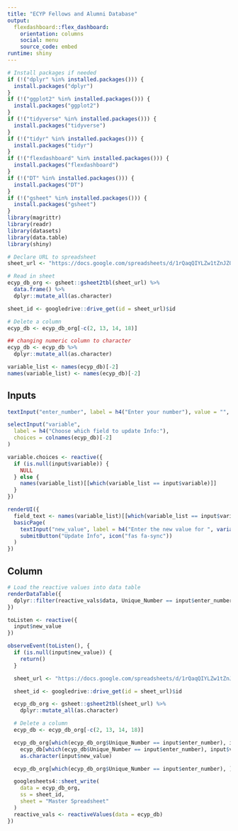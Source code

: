 ```yaml
---
title: "ECYP Fellows and Alumni Database"
output:
  flexdashboard::flex_dashboard:
    orientation: columns
    social: menu
    source_code: embed
runtime: shiny
---
```


```r
# Install packages if needed
if (!("dplyr" %in% installed.packages())) {
  install.packages("dplyr")
}
if (!("ggplot2" %in% installed.packages())) {
  install.packages("ggplot2")
}
if (!("tidyverse" %in% installed.packages())) {
  install.packages("tidyverse")
}
if (!("tidyr" %in% installed.packages())) {
  install.packages("tidyr")
}
if (!("flexdashboard" %in% installed.packages())) {
  install.packages("flexdashboard")
}
if (!("DT" %in% installed.packages())) {
  install.packages("DT")
}
if (!("gsheet" %in% installed.packages())) {
  install.packages("gsheet")
}
library(magrittr)
library(readr)
library(datasets)
library(data.table)
library(shiny)
```

```r
# Declare URL to spreadsheet
sheet_url <- "https://docs.google.com/spreadsheets/d/1rQaqQIYLZw1tZnJZQHMNhTf0-zDRH2zWzA6Eo0giP80/edit#gid=1665986408"

# Read in sheet
ecyp_db_org <- gsheet::gsheet2tbl(sheet_url) %>%
  data.frame() %>%
  dplyr::mutate_all(as.character)

sheet_id <- googledrive::drive_get(id = sheet_url)$id

# Delete a column
ecyp_db <- ecyp_db_org[-c(2, 13, 14, 18)]

## changing numeric column to character
ecyp_db <- ecyp_db %>%
  dplyr::mutate_all(as.character)

variable_list <- names(ecyp_db)[-2]
names(variable_list) <- names(ecyp_db)[-2]
```

Inputs {.sidebar}
-----------------------------------------------------------------------

```r
textInput("enter_number", label = h4("Enter your number"), value = "", placeholder = NULL)

selectInput("variable",
  label = h4("Choose which field to update Info:"),
  choices = colnames(ecyp_db)[-2]
)

variable.choices <- reactive({
  if (is.null(input$variable)) {
    NULL
  } else {
    names(variable_list)[[which(variable_list == input$variable)]]
  }
})

renderUI({
  field_text <- names(variable_list)[[which(variable_list == input$variable)]]
  basicPage(
    textInput("new_value", label = h4("Enter the new value for ", variable.choices()), placeholder = NULL),
    submitButton("Update Info", icon("fas fa-sync"))
  )
})
```

## Column

```r
# Load the reactive values into data table
renderDataTable({
  dplyr::filter(reactive_vals$data, Unique_Number == input$enter_number)
})
```


```r
toListen <- reactive({
  input$new_value
})

observeEvent(toListen(), {
  if (is.null(input$new_value)) {
    return()
  }

  sheet_url <- "https://docs.google.com/spreadsheets/d/1rQaqQIYLZw1tZnJZQHMNhTf0-zDRH2zWzA6Eo0giP80/edit#gid=1665986408"

  sheet_id <- googledrive::drive_get(id = sheet_url)$id

  ecyp_db_org <- gsheet::gsheet2tbl(sheet_url) %>% 
    dplyr::mutate_all(as.character)

  # Delete a column
  ecyp_db <- ecyp_db_org[-c(2, 13, 14, 18)]

  ecyp_db_org[which(ecyp_db_org$Unique_Number == input$enter_number), input$variable] <-
    ecyp_db[which(ecyp_db$Unique_Number == input$enter_number), input$variable] <-
    as.character(input$new_value)

  ecyp_db_org[which(ecyp_db_org$Unique_Number == input$enter_number), ]$Last_Updated <- as.character(Sys.time())

  googlesheets4::sheet_write(
    data = ecyp_db_org,
    ss = sheet_id,
    sheet = "Master Spreadsheet"
  )
  reactive_vals <- reactiveValues(data = ecyp_db)
})
```


